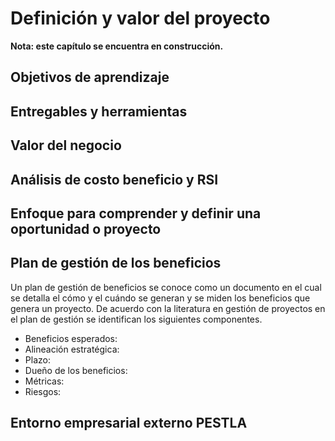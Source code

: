 # Definición y valor del proyecto

**Nota: este capítulo se encuentra en construcción.**

## Objetivos de aprendizaje

## Entregables y herramientas

## Valor del negocio

## Análisis de costo beneficio y RSI

## Enfoque para comprender y definir una oportunidad o proyecto

## Plan de gestión de los beneficios

Un plan de gestión de beneficios se conoce como un documento en el cual se detalla el cómo y el cuándo se generan y se miden los beneficios que genera un proyecto.
De acuerdo con la literatura en gestión de proyectos en el plan de gestión se identifican los siguientes componentes.

+ Beneficios esperados: 
+ Alineación estratégica:
+ Plazo:
+ Dueño de los beneficios:
+ Métricas:
+ Riesgos:


## Entorno empresarial externo PESTLA